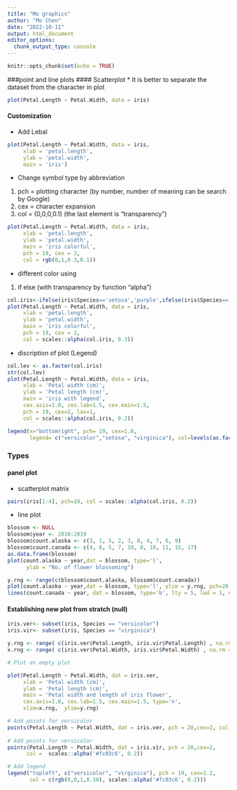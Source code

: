 ```yaml
---
title: "Mo graphics"
author: "Mo Chen"
date: "2022-10-11"
output: html_document
editor_options: 
  chunk_output_type: console
---
```


```r
knitr::opts_chunk$set(echo = TRUE)
```

###point and line plots
#### Scatterplot
* It is better to separate the dataset from the character in plot
```r
plot(Petal.Length ~ Petal.Width, data = iris)
```

#### Customization
* Add Lebal
```r
plot(Petal.Length ~ Petal.Width, data = iris,
     xlab = 'petal.length', 
     ylab = 'petal.width', 
     main = 'iris')
```

* Change symbol type by abbreviation
1. pch = plotting character (by number, number of meaning can be search by Google)
2. cex = character expansion
3. col = (0,0,0,0.1) (the last element is "transparency")

```r
plot(Petal.Length ~ Petal.Width, data = iris,
     xlab = 'petal.length', 
     ylab = 'petal.width', 
     main = 'iris colorful',
     pch = 19, cex = 2, 
     col = rgb(0,1,0.3,0.1))
```

* different color using
1. if else (with transparency by function "alpha")
```r
col.iris<-ifelse(iris$Species=='setosa','purple',ifelse(iris$Species=='versicolor','blue','pink')) 
plot(Petal.Length ~ Petal.Width, data = iris,
     xlab = 'petal.length', 
     ylab = 'petal.width', 
     main = 'iris colorful',
     pch = 19, cex = 2, 
     col = scales::alpha(col.iris, 0.3))
```

* discription of plot (Legend)
```r
col.lev <- as.factor(col.iris)
str(col.lev)
plot(Petal.Length ~ Petal.Width, data = iris,
     xlab = 'Petal width (cm)', 
     ylab = 'Petal length (cm)', 
     main = 'iris with legend',
     cex.axis=1.0, cex.lab=1.5, cex.main=1.5,
     pch = 19, cex=2, las=1,
     col = scales::alpha(col.iris, 0.2))

legend(x="bottomright", pch= 19, cex=1.0,
       legend= c("versicolor","setosa", "virginica"), col=levels(as.factor(scales::alpha(col.lev, 0.8))))
```

### Types
#### panel plot
* scatterplot matrix
```r
pairs(iris[1:4], pch=19, col = scales::alpha(col.iris, 0.2))
```

* line plot
```r
blossom <- NULL
blossom$year <- 2010:2019
blossom$count.alaska <- c(3, 1, 5, 2, 3, 8, 4, 7, 6, 9)
blossom$count.canada <- c(4, 6, 5, 7, 10, 8, 10, 11, 15, 17)
as.data.frame(blossom)
plot(count.alaska ~ year,dat = blossom, type='l',
      ylab = "No. of flower blossoming")
```

```r
y.rng <- range(c(blossom$count.alaska, blossom$count.canada))
plot(count.alaska ~ year,dat = blossom, type='l', ylim = y.rng, pch=20, lwd = 2, col='red', ylab = "No. flower blossoming") 
lines(count.canada ~ year, dat = blossom, type='b', lty = 5, lwd = 1, col='blue')
```

#### Establishing new plot from stratch (null)
```r
iris.ver<- subset(iris, Species == "versicolor")
iris.vir<- subset(iris, Species == "virginica")

y.rng <- range( c(iris.ver$Petal.Length, iris.vir$Petal.Length) , na.rm = TRUE) 
x.rng <- range( c(iris.ver$Petal.Width, iris.vir$Petal.Width) , na.rm = TRUE) 

# Plot an empty plot

plot(Petal.Length ~ Petal.Width, dat = iris.ver,
     xlab = 'Petal width (cm)', 
     ylab = 'Petal length (cm)', 
     main = 'Petal width and length of iris flower',
     cex.axis=1.0, cex.lab=1.5, cex.main=1.5, type='n',
     xlim=x.rng,  ylim=y.rng)

# Add points for versicolor
points(Petal.Length ~ Petal.Width, dat = iris.ver, pch = 20,cex=2, col = rgb(0,0,1,0.10))
       
# Add points for versicolor
points(Petal.Length ~ Petal.Width, dat = iris.vir, pch = 20,cex=2, 
      col =  scales::alpha('#fc03c6', 0.2))

# Add legend
legend("topleft", c("versicolor", "virginica"), pch = 19, cex=1.2,
       col = c(rgb(0,0,1,0.10), scales::alpha('#fc03c6', 0.2)))
```



